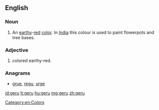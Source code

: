==English==

===Noun===
{{en-noun|-}}

# An [[earthy]]-[[red]] [[color]]. In [[India]] this colour is used to paint flowerpots and tree bases.

===Adjective===
{{en-adj}}

# colored earthy-red.

===Anagrams===
* [[grue#English|grue]], [[regu#English|regu]], [[urge#English|urge]]
[[Category:en:Colors]]

[[id:geru]]
[[lt:geru]]
[[hu:geru]]
[[mg:geru]]
[[zh:geru]]